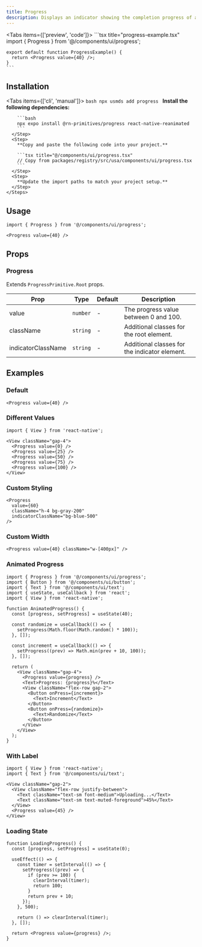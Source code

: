 ```yaml
---
title: Progress
description: Displays an indicator showing the completion progress of a task.
---
```



<Tabs items={['preview', 'code']}>
  <Tab value="preview">
    <PreviewCard />
  </Tab>
  <Tab value="code">
    ```tsx title="progress-example.tsx"
    import { Progress } from '@/components/ui/progress';

    export default function ProgressExample() {
      return <Progress value={40} />;
    }
    ```
  </Tab>
</Tabs>

## Installation

<Tabs items={['cli', 'manual']}>
  <Tab value="cli">
    ```bash
    npx usmds add progress
    ```
  </Tab>
  <Tab value="manual">
    <Steps>
      <Step>
        **Install the following dependencies:**

        ```bash
        npx expo install @rn-primitives/progress react-native-reanimated
        ```
      </Step>
      <Step>
        **Copy and paste the following code into your project.**

        ```tsx title="@/components/ui/progress.tsx"
        // Copy from packages/registry/src/usa/components/ui/progress.tsx
        ```
      </Step>
      <Step>
        **Update the import paths to match your project setup.**
      </Step>
    </Steps>
  </Tab>
</Tabs>

## Usage

```tsx
import { Progress } from '@/components/ui/progress';

<Progress value={40} />
```

## Props

### Progress

Extends `ProgressPrimitive.Root` props.

| Prop | Type | Default | Description |
|------|------|---------|-------------|
| value | `number` | - | The progress value between 0 and 100. |
| className | `string` | - | Additional classes for the root element. |
| indicatorClassName | `string` | - | Additional classes for the indicator element. |

## Examples

### Default

```tsx
<Progress value={40} />
```

### Different Values

```tsx
import { View } from 'react-native';

<View className="gap-4">
  <Progress value={0} />
  <Progress value={25} />
  <Progress value={50} />
  <Progress value={75} />
  <Progress value={100} />
</View>
```

### Custom Styling

```tsx
<Progress
  value={60}
  className="h-4 bg-gray-200"
  indicatorClassName="bg-blue-500"
/>
```

### Custom Width

```tsx
<Progress value={40} className="w-[400px]" />
```

### Animated Progress

```tsx
import { Progress } from '@/components/ui/progress';
import { Button } from '@/components/ui/button';
import { Text } from '@/components/ui/text';
import { useState, useCallback } from 'react';
import { View } from 'react-native';

function AnimatedProgress() {
  const [progress, setProgress] = useState(40);

  const randomize = useCallback(() => {
    setProgress(Math.floor(Math.random() * 100));
  }, []);

  const increment = useCallback(() => {
    setProgress((prev) => Math.min(prev + 10, 100));
  }, []);

  return (
    <View className="gap-4">
      <Progress value={progress} />
      <Text>Progress: {progress}%</Text>
      <View className="flex-row gap-2">
        <Button onPress={increment}>
          <Text>Increment</Text>
        </Button>
        <Button onPress={randomize}>
          <Text>Randomize</Text>
        </Button>
      </View>
    </View>
  );
}
```

### With Label

```tsx
import { View } from 'react-native';
import { Text } from '@/components/ui/text';

<View className="gap-2">
  <View className="flex-row justify-between">
    <Text className="text-sm font-medium">Uploading...</Text>
    <Text className="text-sm text-muted-foreground">45%</Text>
  </View>
  <Progress value={45} />
</View>
```

### Loading State

```tsx
function LoadingProgress() {
  const [progress, setProgress] = useState(0);

  useEffect(() => {
    const timer = setInterval(() => {
      setProgress((prev) => {
        if (prev >= 100) {
          clearInterval(timer);
          return 100;
        }
        return prev + 10;
      });
    }, 500);

    return () => clearInterval(timer);
  }, []);

  return <Progress value={progress} />;
}
```
